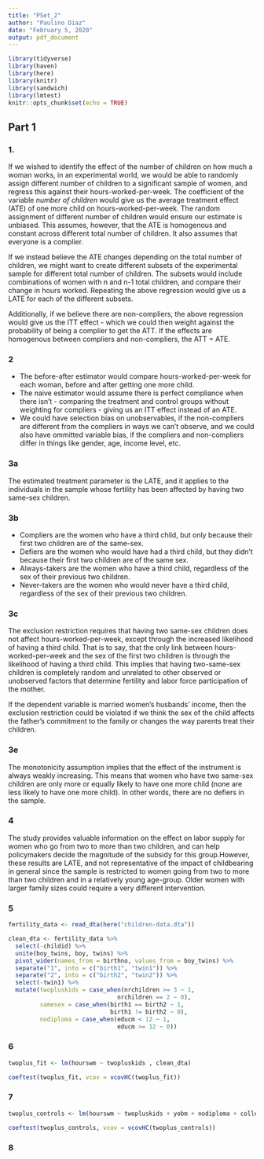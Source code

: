 ```yaml
---
title: "PSet_2"
author: "Paulino Diaz"
date: "February 5, 2020"
output: pdf_document
---
```


```r
library(tidyverse)
library(haven)
library(here)
library(knitr)
library(sandwich)
library(lmtest)
knitr::opts_chunk$set(echo = TRUE)
```

## Part 1

### 1.

If we wished to identify the effect of the number of children on how much a woman works, in an experimental world, we would be able to randomly assign different number of children to a significant sample of women, and regress this against their hours-worked-per-week. The coefficient of the variable _number of children_ would give us the average treatment effect (ATE) of one more child on hours-worked-per-week. The random assignment of different number of children would ensure our estimate is unbiased. This assumes, however, that the ATE is homogenous and constant across different total number of children. It also assumes that everyone is a complier.

If we instead believe the ATE changes depending on the total number of children, we might want to create different subsets of the experimental sample for different total number of children. The subsets would include combinations of women with n and n-1 total children, and compare their change in hours worked. Repeating the above regression would give us a LATE for each of the different subsets.

Additionally, if we believe there are non-compliers, the above regression would give us the ITT effect - which we could then weight against the probability of being a complier to get the ATT. If the effects are homogenous between compliers and non-compliers, the ATT = ATE.

### 2

* The before-after estimator would compare hours-worked-per-week for each woman, before and after getting one more child.
* The naive estimator would assume there is perfect compliance when there isn't - comparing the treatment and control groups without weighting for compliers - giving us an ITT effect instead of an ATE.
* We could have selection bias on unobservables, if the non-compliers are different from the compliers in ways we can't observe, and we could also have ommitted variable bias, if the compliers and non-compliers differ in things like gender, age, income level, etc.

### 3a

The estimated treatment parameter is the LATE, and it applies to the individuals in the sample whose fertility has been affected by having two same-sex children.

### 3b

* Compliers are the women who have a third child, but only because their first two children are of the same-sex.
* Defiers are the women who would have had a third child, but they didn't because their first two children are of the same sex.
* Always-takers are the women who have a third child, regardless of the sex of their previous two children.
* Never-takers are the women who would never have a third child, regardless of the sex of their previous two children.

### 3c

The exclusion restriction requires that having two same-sex children does not affect hours-worked-per-week, except through the increased likelihood of having a third child. That is to say, that the only link between hours-worked-per-week and the sex of the first two children is through the likelihood of having a third child. This implies that having two-same-sex children is completely random and unrelated to other observed or unobserved factors that determine fertility and labor force participation of the mother.

If the dependent variable is married women's husbands' income, then the exclusion restriction could be violated if we think the sex of the child affects the father's commitment to the family or changes the way parents treat their children.

### 3e

The monotonicity assumption implies that the effect of the instrument is always weakly increasing. This means that women who have two same-sex children are only more or equally likely to have one more child (none are less likely to have one more child). In other words, there are no defiers in the sample.

### 4

The study provides valuable information on the effect on labor supply for women who go from two to more than two children, and can help policymakers decide the magnitude of the subsidy for this group.However, these results are LATE, and not representative of the impact of childbearing in general since the sample is restricted to women going from two to more than two children and in a relatively young age-group. Older women with larger family sizes could require a very different intervention.

### 5

```r
fertility_data <- read_dta(here("children-data.dta"))

clean_dta <- fertility_data %>%
  select(-childid) %>%
  unite(boy_twins, boy, twins) %>%
  pivot_wider(names_from = birthno, values_from = boy_twins) %>%
  separate("1", into = c("birth1", "twin1")) %>%
  separate("2", into = c("birth2", "twin2")) %>%
  select(-twin1) %>%
  mutate(twopluskids = case_when(nrchildren >= 3 ~ 1,
                               nrchildren == 2 ~ 0),
         samesex = case_when(birth1 == birth2 ~ 1,
                             birth1 != birth2 ~ 0),
         nodiploma = case_when(educm < 12 ~ 1,
                               educm >= 12 ~ 0))
```

### 6

```r
twoplus_fit <- lm(hourswm ~ twopluskids , clean_dta)

coeftest(twoplus_fit, vcov = vcovHC(twoplus_fit))
```

### 7
```r
twoplus_controls <- lm(hourswm ~ twopluskids + yobm + nodiploma + collegem, clean_dta)

coeftest(twoplus_controls, vcov = vcovHC(twoplus_controls))
```

### 8
```r

```